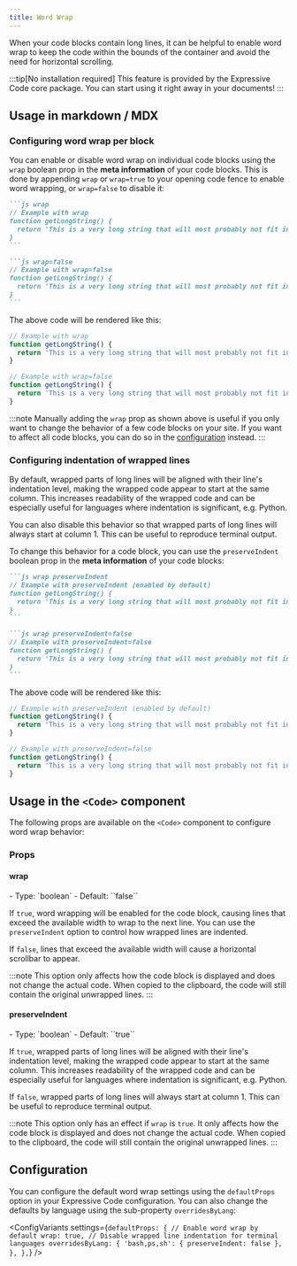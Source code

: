 ```yaml
---
title: Word Wrap
---
```



When your code blocks contain long lines, it can be helpful to enable word wrap to keep the code within the bounds of the container and avoid the need for horizontal scrolling.

:::tip[No installation required]
This feature is provided by the Expressive Code core package. You can start using it right away in your documents!
:::

## Usage in markdown / MDX

### Configuring word wrap per block

You can enable or disable word wrap on individual code blocks using the `wrap` boolean prop in the **meta information** of your code blocks. This is done by appending `wrap` or `wrap=true` to your opening code fence to enable word wrapping, or `wrap=false` to disable it:

````md ins=/(?\<=&#96;.*)wrap\S*/
```js wrap
// Example with wrap
function getLongString() {
  return 'This is a very long string that will most probably not fit into the available space unless the container is extremely wide'
}
```

```js wrap=false
// Example with wrap=false
function getLongString() {
  return 'This is a very long string that will most probably not fit into the available space unless the container is extremely wide'
}
```
````

The above code will be rendered like this:

```js wrap
// Example with wrap
function getLongString() {
  return 'This is a very long string that will most probably not fit into the available space unless the container is extremely wide'
}
```

```js wrap=false
// Example with wrap=false
function getLongString() {
  return 'This is a very long string that will most probably not fit into the available space unless the container is extremely wide'
}
```

:::note
Manually adding the `wrap` prop as shown above is useful if you only want to change the behavior of a few code blocks on your site. If you want to affect all code blocks, you can do so in the [configuration](#configuration) instead.
:::

### Configuring indentation of wrapped lines

By default, wrapped parts of long lines will be aligned with their line's indentation level, making the wrapped code appear to start at the same column. This increases readability of the wrapped code and can be especially useful for languages where indentation is significant, e.g. Python.

You can also disable this behavior so that wrapped parts of long lines will always start at column 1. This can be useful to reproduce terminal output.

To change this behavior for a code block, you can use the `preserveIndent` boolean prop in the **meta information** of your code blocks:

````md ins=/(?\<=&#96;.*)preserveIndent\S*/
```js wrap preserveIndent
// Example with preserveIndent (enabled by default)
function getLongString() {
  return 'This is a very long string that will most probably not fit into the available space unless the container is extremely wide'
}
```

```js wrap preserveIndent=false
// Example with preserveIndent=false
function getLongString() {
  return 'This is a very long string that will most probably not fit into the available space unless the container is extremely wide'
}
```
````

The above code will be rendered like this:

```js wrap preserveIndent
// Example with preserveIndent (enabled by default)
function getLongString() {
  return 'This is a very long string that will most probably not fit into the available space unless the container is extremely wide'
}
```

```js wrap preserveIndent=false
// Example with preserveIndent=false
function getLongString() {
  return 'This is a very long string that will most probably not fit into the available space unless the container is extremely wide'
}
```

## Usage in the `<Code>` component

The following props are available on the `<Code>` component to configure word wrap behavior:

### Props

#### wrap

<PropertySignature>
- Type: `boolean`
- Default: ``false``
</PropertySignature>

If `true`, word wrapping will be enabled for the code block, causing lines that exceed the available width to wrap to the next line. You can use the `preserveIndent` option to control how wrapped lines are indented.

If `false`, lines that exceed the available width will cause a horizontal scrollbar to appear.

:::note
This option only affects how the code block is displayed and does not change the actual code. When copied to the clipboard, the code will still contain the original unwrapped lines.
:::

#### preserveIndent

<PropertySignature>
- Type: `boolean`
- Default: ``true``
</PropertySignature>

If `true`, wrapped parts of long lines will be aligned with their line's indentation level, making the wrapped code appear to start at the same column. This increases readability of the wrapped code and can be especially useful for languages where indentation is significant, e.g. Python.

If `false`, wrapped parts of long lines will always start at column 1. This can be useful to reproduce terminal output.

:::note
This option only has an effect if `wrap` is `true`. It only affects how the code block is displayed and does not change the actual code. When copied to the clipboard, the code will still contain the original unwrapped lines.
:::

## Configuration

You can configure the default word wrap settings using the `defaultProps` option in your Expressive Code configuration. You can also change the defaults by language using the sub-property `overridesByLang`:

<ConfigVariants
  settings={`
    defaultProps: {
      // Enable word wrap by default
      wrap: true,
      // Disable wrapped line indentation for terminal languages
      overridesByLang: {
        'bash,ps,sh': { preserveIndent: false },
      },
    },
  `}
/>
